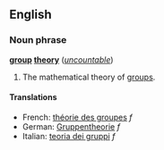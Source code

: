 ==English==
===Noun phrase===
{{wikipedia}}
'''[[group]] [[theory]]''' (''[[uncountable]]'')
#{{math}} The mathematical theory of [[group]]s.

====Translations====
*French: [[théorie des groupes]] ''f''
*German: [[Gruppentheorie]] ''f''
*Italian: [[teoria dei gruppi]] ''f''